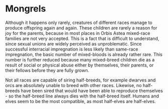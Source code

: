 # Mongrels

Although it happens only rarely, creatures of different races manage to produce offspring again and again. These children are rarely a reason for joy for the parents, because in most places in Orbis Astea mixed-race families are not very accepted. This is a fact that is difficult to understand, since sexual unions are widely perceived as unproblematic.
Since successful interracial impregnation is less likely than same-race impregnation, the basic number of mixed-bloods is already rather rare. This number is further reduced because many mixed-breed children die as a result of social or physical abuse either by themselves, their parents, or their fellows before they are fully grown.

Not all races are capable of siring half-breeds, for example dwarves and orcs are absolutely unable to breed with other races. Likewise, no half-breeds have been sired that would have been able to reproduce themselves - so the half-breed line always dies with the half-breed itself. Humans and elves seem to be the most compatible, as most half-elves are half-elves.